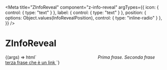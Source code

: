 
<Meta title="ZInfoReveal" component="z-info-reveal"
  argTypes={{
    icon: { control: { type: "text" } },
    label: { control: { type: "text" } },
    position: {
      options: Object.values(InfoRevealPosition),
      control: { type: "inline-radio" }
    },
  }}
/>

# ZInfoReveal

<Canvas>
  <Story
    name="ZInfoReveal"
    args={{
      label: '',
      icon: 'informationsource',
      position: InfoRevealPosition.TOP_RIGHT,
    }}
  >
    {(args) => html`
     <style>
        z-info-reveal {
          margin-top: 20vw;
          margin-left: 20vw;
        }
      </style>
      <z-info-reveal
        .position=${args.position}
        .label=${args.label}
        .icon=${args.icon}
        style=${styleMap({
          "--z-info-reveal-theme--surface": `var(${args["--z-info-reveal-theme--surface"]})`,
          "--z-info-reveal-theme--text": `var(${args["--z-info-reveal-theme--text"]})`,
        })}
      >
        <span style="font-style: italic;">Prima frase.</span>
        <span style="font-style: italic;">Seconda frase</span>
        <span>
            <a style="text-decoration: underline; color: inherit;"
              href="https://google.com" target="_blank">
            terza frase che è un link
        </a></span>
      </z-info-reveal>
    `}
  </Story>
</Canvas>

<ArgsTable of="z-info-reveal" />
